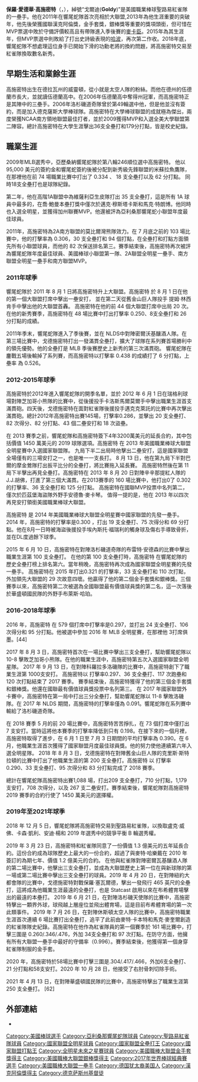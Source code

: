 {{unreferenced|time=2015-08-08T02:53:09+00:00}}
{{noteTA
|1=zh-hans:戈尔德施密特;zh-hant:高施密特;
}}
{{Infobox MLB player|
bgcolor1=red|
bgcolor2=black|
textcolor1=white|
textcolor2=white|
name=保羅·高施密特<br>Paul Goldschmidt|
image=Paul Goldschmidt (5696076) (cropped).jpg|
width=|
position=一壘手|
team=聖路易紅雀|
number=46|
bats=右|
throws=右|
birthdate={{birth_date_and_age|1987|9|10|mf=y}}|
birthplace={{USA}}[[德拉瓦州|德拉瓦州]][[紐卡斯爾縣_(德拉瓦州)|紐卡斯爾縣]][[威明頓_(德拉瓦州)|威明頓]]|
debutyear=2011年8月1日|
debutteam=亞利桑那響尾蛇|
statyear=2021年球季|
stat1label=[[打擊率|打擊率]]|
stat1value= .293|
stat2label=[[安打|安打]]|
stat2value=1572|
stat3label=[[全壘打|全壘打]]|
stat3value=280|
stat4label=[[打點|打點]]|
stat4value=927|
teams=<nowiki></nowiki>
* [[亞利桑那響尾蛇|亞利桑那響尾蛇]]（2011-2018）
* [[聖路易紅雀|聖路易紅雀]]（2019-）
|awards= <nowiki></nowiki>
* 3×[[美國職棒大聯盟全明星賽|全明星賽]]（2013-2015）
* 3×[[美國職棒大聯盟銀棒獎|銀棒獎]] (2013, 2015、2017）
* [[漢克·阿倫獎|美國聯盟漢克·阿倫獎]]（2013）
* 4×[[美國職棒大聯盟金手套獎|金手套獎]]（2013、2015、2017、2021）
* [[美國職棒大聯盟全壘打王|國聯聯盟全壘打王]](2013)
* [[美國職棒大聯盟打點王|國聯聯盟打點王]](2013)
|medaltemplates=
{{MedalSport|男子[[棒球|棒球]]}}
{{Medal|Country|{{bb|USA}}}}
{{MedalCompetition|[[世界棒球經典賽|世界棒球經典賽]]}}
{{MedalGold|[[2017年世界棒球經典賽|2017 洛杉磯]]|團隊}}
}}

'''保羅·愛德華·高施密特'''（{{lang-en|'''Paul Edward Goldschmidt'''}}，{{bd|1987年|9月10日|catIdx=Goldschmidt, Paul}}），綽號“戈爾迪('''Goldy''')”是美國職業棒球聖路易紅雀隊的一壘手。他在2011年在響尾蛇隊首次亮相於大聯盟,2013年為他生涯重要的突破年，他先後榮獲國聯漢克阿倫獎，金手套獎，銀棒獎等重要的獎項頭銜，但可惜在MVP票選中敗於守備評價較高且有帶隊進入季後賽的[[安德魯·麥卡琴|麥卡臣]]。2015年為其生涯年，但MVP票選中則敗給了打出史詩級表現的[[布萊斯·哈波|哈波]]，再次第二作收。2018年底，響尾蛇隊不想處理這位身手已開始下滑的功勳老將的換約問題，將高施密特交易至紅雀隊換取數名新秀。

==早期生活和業餘生涯==
高施密特出生在德拉瓦州的威靈頓，從小就是太空人隊的粉絲。而他在德州的伍德蘭市長大，並就讀伍德蘭高中。在2006年伍德蘭高中奪得州冠軍，而高施密特正是其陣中的三壘手。2006年洛杉磯道奇隊曾於第49輪選中他，但是他並沒有簽約，而是加入德克薩斯大學棒球隊。高施密特在大學棒球聯盟的成就極為傑出，兩度榮獲NCAA南方領地聯盟最佳打者，並於2009獲得MVP和入選全美大學聯盟第二陣容。總計高施密特在大學生涯擊出36支全壘打和179分打點，皆是校史紀錄。

==職業生涯==
2009年MLB選秀中，亞歷桑納響尾蛇隊於第八輪246順位選中高施密特。 他以95,000 美元的簽約金和響尾蛇簽約後被分配到新秀級先鋒聯盟的米蘇拉魚鷹隊，在那裡他在前 74 場職業比賽中打出了 0.334 、 18 支全壘打以及 62 分打點。 同時18支全壘打也是球隊紀錄。

第二年，他在高階1A聯盟中為維薩利亞生皮隊打出 35 支全壘打，這是所有 1A 球員中最多的，在喬·鮑曼本壘打獎中僅次於邁克·穆斯塔卡斯和馬克·特朗博。他同時也入選全明星，並獲得加州聯賽MVP。他還被評為亞利桑那響尾蛇小聯盟年度最佳球員。 

2011年，高施密特為2A南方聯盟的莫比爾灣熊隊效力。在 7 月底之前的 103 場比賽中，他的打擊率為 0.306，30 支全壘打和 94 個打點，在全壘打和打點方面領先所有小聯盟球員，而他的 82 次保送排名第三。賽季結束後，高施密特再次被評為響尾蛇隊年度最佳球員、美國棒球小聯盟第一隊、2A聯盟全明星一壘手、南方聯盟全明星一壘手和南方聯盟MVP。 
===2011年球季===
響尾蛇隊於 2011 年 8 月 1 日將高施密特升上大聯盟。高施密特 於 8 月 1 日在他的第一個大聯盟打席中擊出一壘安打， 並在第二天從舊金山巨人隊投手 提姆·林西肯手中擊出他的大聯盟首轟。 高施密特在他的前 44 個大聯盟打席中出局 20 次。在他的新秀賽季，高施密特在 48 場比賽中打出打擊率 0.250、8支全壘打和 26 分打點的成績。

2011年季末，響尾蛇隊進入了季後賽，並在 NLDS中對陣密爾沃基釀酒人隊。在第三場比賽中，戈德施密特打出一發滿貫全壘打，擴大了球隊在系列賽首場勝利中的領先優勢。他的全壘打是 MLB 季後賽歷史上新秀的第三次滿貫砲。 響尾蛇隊在鏖戰五場後輸掉了系列賽，而高施密特以打擊率 0.438 的成績打了 6 分打點，上壘率 為 0.526。
===2012-2015年球季===
高施密特於2012年進入響尾蛇隊的開季名單，並於 2012 年 6 月 1 日在瑞格利球場對陣芝加哥小熊隊的比賽中，從後援投手卡洛斯馬爾莫爾手中擊出職業生涯首支滿貫砲。四天後，戈德施密特在面對紅雀隊後援投手邁克克萊託的比賽中再次擊出滿貫砲。總計2012年高施密特出賽145場，打擊率0.286，並擊出 20 支全壘打、82 次得分、82 分打點、43 個二壘安打和 18 次盜壘。

在 2013 賽季之前，響尾蛇隊和高施密特簽下4年3200萬美元的延長合約，其中包括價值 1450 萬美元的 2019 球隊選項。高施密特 在 2013 年美國職業棒球大聯盟全明星賽中入選國家聯盟隊。 九局下半二出局時他擊出二壘安打，這是國家聯盟全場僅有的三場安打之一，也是唯一一支長打。 8 月 13 日，他在第九局下半對巴爾的摩金鶯隊打出扳平比分的全壘打，將比賽拖入延長賽。 高施密特然後在第 11 局下半擊出再見全壘打。高施密特在 2013 年 8 月 20 日對陣辛辛那提紅人隊的 J.J.胡佛，打進了第三個大滿貫。在2013賽季的 160 場比賽中，他打出0了 0.302 的打擊率、36 支全壘打和 125 分打點。 高施密特在國聯MVP投票中名列第二，僅次於匹茲堡海盜隊外野手安德魯·麥卡琴。 值得一提的是，他在 2013 年以四次再見安打領銜美國職業棒球大聯盟。 

高施密特 是 2014 年美國職業棒球大聯盟全明星賽中國家聯盟的先發一壘手。 2014 年，高施密特的打擊率是0.300 ，打出 19 支全壘打、75 次得分和 69 分打點。他在8月一日時被海盜後援投手埃內斯托·福瑞利的觸身球及傷右手導致骨折，並在DL度過餘下球季。

2015 年 6 月 10 日，高施密特在對陣洛杉磯道奇隊的布雷特·安德森的比賽中擊出職業生涯第 100 支全壘打。 在他的第 100 支全壘打時，高施密特 在響尾蛇隊的歷史全壘打榜上排名第六。當年稍晚，高施密特再次成為國家聯盟全明星賽的先發一壘手。 高施密特在 2015 年打出0.321 的打擊率，33 支全壘打和 110 次打點，外加領先大聯盟的 29 次故意四壞。他贏得了他的第二個金手套獎和銀棒獎。三個賽季以來，高施密特第二次被選為全國聯盟最有價值球員獎的第二名，這一次落後於華盛頓國民隊的外野手布萊斯·哈珀。
===2016-2018年球季===

2016 年，高施密特 在 579 個打席中打擊率是0.297，並打出 24 支全壘打、106 次得分和 95 分打點。他被選中參加 2016 年 MLB 全明星賽，在那裡他 3打席俱墨。[44]

2017 年 8 月 3 日，高施密特首次在一場比賽中擊出三支全壘打，幫助響尾蛇隊以 10-8 擊敗芝加哥小熊隊。在他的職業生涯中，高施密特第五次入選國家聯盟全明星隊。 2017 年 9 月 13 日，在對陣科羅拉多洛磯隊的比賽中，高施密特創下了職業生涯第 1000支安打。 高施密特以 打擊率0.297、36 支全壘打、117 次跑壘和 120 次打點結束了 2017 賽季。 賽季結束後，高施密特獲得了他的第三個金手套獎和銀棒獎。他還在國聯最有價值球員獎投票中名列第三。 在 2017 年國家聯盟外卡賽中，高施密特在第一局中打出三分全壘打，幫助響尾蛇隊以 11-8 擊敗洛磯隊。在 2017 年 NLDS 期間，高施密特的打擊率僅為 0.091。響尾蛇隊在系列賽中輸給了洛杉磯道奇隊。 

在 2018 賽季 5 月的前 20 場比賽中，高施密特苦苦掙扎，在 73 個打席中僅打出 7 支安打。當時這將他本賽季的打擊率降低到只有 0.198。在接下來的一個月裡，高施密特取得了進步，在 6 月 1 日至 7 月 3 日期間的平均打擊率為 0.390。在 6 月，他職業生涯首次獲得了國家聯盟月度最佳球員獎。他的努力使他連續第六年入選全明星隊。  2018 年 8 月 3 日，戈德施密特在對陣舊金山巨人隊的克里斯·斯特拉頓的比賽中打出了他職業生涯的第 200 支全壘打。高施密特 以 打擊率 0.290、33 支全壘打、95 次得分和 83 分打點完成了 2018 賽季。

總計在響尾蛇隊高施密特出賽1,088 場，打出209 支全壘打，710 分打點，1,179支安打，708 次得分，以及 267 支二壘安打。賽季結束後，響尾蛇隊對高施密特 2019 賽季的合約行使了 1450 萬美元的選擇權。

=== 2019年至2021年球季 ===
2018 年 12 月 5 日，響尾蛇隊將高施密特交易到聖路易紅雀隊，以換取盧克·威佛、卡森·凱利、安迪·楊和 2019 年選秀中的競爭平衡 B 輪選秀權。

2019 年 3 月 23 日，高施密特和紅雀隊同意了一份價值 1.3 億美元的五年延長合約。這份合約成為球隊歷史上最大的一份合約，超過了與麥特·哈樂戴在 2010 年簽訂的為期七年、價值 1.2 億美元的合約。 在他與紅雀隊對陣密爾瓦基釀酒人隊的第二場比賽中，他擊出三支全壘打，並成為大聯盟歷史上第一位在與新球隊的第一場或第二場比賽中擊出三支全壘打的球員。2019 年 4 月 20 日，在對陣紐約大都會隊的比賽中，戈德施密特對戰保羅·塞瓦爾德，擊出一發飛行 465 英尺的全壘打，這將成為他職業生涯最遠的全壘打，也是 Statcast 啟用以來在布希體育場擊出的最遠的本壘打。 2019 年 6 月 21 日，在對陣洛杉磯天使隊的比賽中，高施密特擊出一顆界外球，球飛越上層座位並飛出體育場，這是目前布希體育場的第一次此類事件。 2019 年 7 月 26 日，在對陣休斯頓太空人隊的比賽中，高施密特職業生涯首次連續 6 場比賽打出全壘打，追平了此前由麥特·卡本特和馬克·麥奎爾創造的紅雀隊隊史紀錄。高施密特在他作為紅雀隊員的第一個賽季於 161 場比賽中，打擊三圍是 0.260/.346/.476，外加 34支全壘打和 97 次打點。在防守方面，他擁有所有大聯盟一壘手中最好的守備率（0.996）。賽季結束後，他獲得第一個身穿紅雀隊制服的金手套。

2020 年，高施密特於58場比賽中打擊三圍是.304/.417/.466，外加6支全壘打、21 分打點和58支安打。2020 年 10 月 28 日，他接受了右肘骨刺切除手術。

2021 年 4 月 13 日，在對陣華盛頓國民隊的比賽中，高施密特擊出了職業生涯第 250 支全壘打。 [62]

==外部連結==
{{Commons category|Paul Goldschmidt}}
{{Baseballstats|mlb=502671|espn=31027|br=g/goldspa01|fangraphs=sa501577}}
*{{台灣棒球維基館|Paul_Goldschmidt}}
{{聖路易紅雀隊當前登錄名單}}
{{國家聯盟全壘打王}}
{{NL Hank Aaron Award Winners}}
{{2017年世界棒球經典賽美國隊選手列表}}
{{Authority control}}

{{DEFAULTSORT:Goldschmidt, Paul}}
[[Category:美國棒球選手|Category:美國棒球選手]]
[[Category:亞利桑那響尾蛇隊球員|Category:亞利桑那響尾蛇隊球員]]
[[Category:聖路易紅雀隊球員|Category:聖路易紅雀隊球員]]
[[Category:國家聯盟全明星球員|Category:國家聯盟全明星球員]]
[[Category:國家聯盟全壘打王|Category:國家聯盟全壘打王]]
[[Category:國家聯盟打點王|Category:國家聯盟打點王]]
[[Category:全明星未來之星賽球員|Category:全明星未來之星賽球員]]
[[Category:美國職棒大聯盟金手套獎得主|Category:美國職棒大聯盟金手套獎得主]]
[[Category:美國職棒大聯盟銀棒獎得主|Category:美國職棒大聯盟銀棒獎得主]]
[[Category:2017年世界棒球經典賽選手|Category:2017年世界棒球經典賽選手]]
[[Category:美國職棒大聯盟一壘手|Category:美國職棒大聯盟一壘手]]
[[Category:德国犹太裔美国人|Category:德国犹太裔美国人]]
[[Category:漢克阿倫獎得主|Category:漢克阿倫獎得主]]
[[Category:德克萨斯州基督徒|Category:德克萨斯州基督徒]]